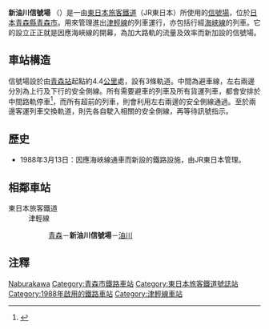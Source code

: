 {{noteTA
|T=zh-tw:新油川號誌站; zh-hk:新油川信號場; zh-cn:新油川线路所;
|1=zh-tw:號誌站; zh-hk:信號場; zh-cn:线路所;
}}
{{日本車站資訊
|公司色     = green
|文字色     =
|站名       = 新油川信號場
|圖片       = Sin-Aburakawa Signal station.JPG
|pxl        = 250px
|圖片說明   = 從列車上前攝新油川信號場，2009年9月攝。
|日文原名   = 新油川
|平假名     = しんあぶらかわ
|羅馬拼音   = Shin-Aburakawa
|電報略號   = シラ
|車站編號   = 
|所屬公司   = [[東日本旅客鐵道|東日本旅客鐵道]]（JR東日本）
|所在地     = [[青森縣|青森縣]][[青森市|青森市]]油川
|車站構造   = [[地面車站|地面車站]]
|月台配置   = 3線
|啟用年月日 = 1988年3月13日
|廢止年月日 =
|上下車人次 = 
|統計年度   = 
|所屬路線   = {{Color|#00b2e5|■}}[[津輕線|津輕線]]
|前一站     = [[青森站|青森]]
|後一站     = [[油川站|油川]]
|前一站距離 = 4.4
|後一站距離 = 1.6
|距離       = 4.4
|起站       = [[青森站|青森]]
|備註       = 
}}

'''新油川信號場''' （{{jpn|j=新油川信号場|hg=しんあぶらかわしんごうじょう|rm=Shin-aburakawa shingōjō|f=y}}）是一由[[東日本旅客鐵道|東日本旅客鐵道]]（JR東日本）所使用的[[信號場|信號場]]，位於[[日本|日本]][[青森縣|青森縣]][[青森市|青森市]]。用來管理進出[[津輕線|津輕線]]的列車運行，亦包括行經[[海峽線|海峽線]]的列車。它的設立正正就是因應海峽線的開幕，為加大路軌的流量及效率而新加設的信號場。

==車站構造==
信號場設於由[[青森站|青森站]]起點約4.4[[公里|公里]]處，設有3條軌道。中間為避車線，左右兩邊分別為上行及下行的安全側線。所有需要避車的列車及所有貨運列車，都會安排於中間路軌停車<ref>{{Cite web |url=http://yonkaku.com/s_abura/s_a.html |title=可從第二排的相片中看到相關相片。 |access-date=2014-09-13 |archive-date=2014-09-13 |archive-url=https://web.archive.org/web/20140913214229/http://yonkaku.com/s_abura/s_a.html |dead-url=no }}</ref>，而所有超前的列車，則會利用左右兩邊的安全側線通過。至於兩邊客運列車交換軌道，則先各自駛入相關的安全側線，再等待訊號指示。

== 歷史 ==
* 1988年3月13日：因應海峽線通車而新設的鐵路設施，由JR東日本管理。

==相鄰車站==
; 東日本旅客鐵道
: 津輕線
:: [[青森站|青森]]－'''新油川信號場'''－[[油川站|油川]]

==注釋==
{{reflist}}

{{津輕線}}

{{DEFAULTSORT:Shin-Aburakawa}}
[[Category:日本鐵路車站_Shi|Naburakawa]]
[[Category:青森市鐵路車站|Category:青森市鐵路車站]]
[[Category:東日本旅客鐵道號誌站|Category:東日本旅客鐵道號誌站]]
[[Category:1988年啟用的鐵路車站|Category:1988年啟用的鐵路車站]]
[[Category:津輕線車站|Category:津輕線車站]]